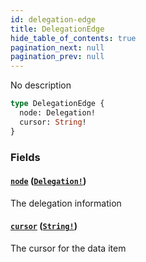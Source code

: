 ```yaml
---
id: delegation-edge
title: DelegationEdge
hide_table_of_contents: true
pagination_next: null
pagination_prev: null
---
```



No description

```graphql
type DelegationEdge {
  node: Delegation!
  cursor: String!
}
```


### Fields

#### [`node`](#) ([`Delegation!`](/docs/testnet/graphql/objects/delegation))

The delegation information


#### [`cursor`](#) ([`String!`](/docs/testnet/graphql/scalars/string))

The cursor for the data item




